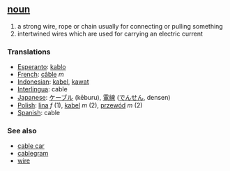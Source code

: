 == [[noun]] ==
# a strong wire, rope or chain usually for connecting or pulling something
# intertwined wires which are used for carrying an electric current

=== Translations ===
*[[Esperanto]]: [[kablo]]
*[[French]]: [[câble]] ''m''
*[[Indonesian]]: [[kabel]], [[kawat]]
*[[Interlingua]]: cable
*[[Japanese]]: [[ケーブル]] (kēburu), [[電線]] ([[でんせん]], densen)
*[[Polish]]: [[lina]] ''f'' (1), [[kabel]] ''m'' (2), [[przewód]] ''m'' (2)
*[[Spanish]]: cable

=== See also ===
*[[cable car]]
*[[cablegram]]
*[[wire]]